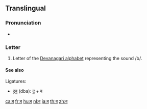 {{Devanagari character info|hex=092C|name=DEVANAGARI LETTER BA|image=[[File:Deva-ba.png|100px]]}}
{{also|व|ॿ}}
==Translingual==

===Pronunciation===
* {{IPA|/bə/|lang=mul}}

===Letter===
{{mul-Deva|ba}}

# Letter of the [[Devanagari alphabet]] representing the sound /b/.

====See also====
Ligatures:
* [[द्ब]] (dba): [[द]] + ब

[[ca:ब]]
[[fr:ब]]
[[hu:ब]]
[[nl:ब]]
[[ja:ब]]
[[th:ब]]
[[zh:ब]]